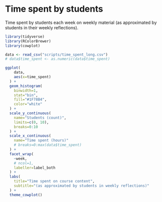 # Time spent by students

Time spent by students each week on weekly material (as approximated by students in their weekly reflections).

```r
library(tidyverse)
library(RColorBrewer)
library(cowplot)

data <- read_csv("scripts/time_spent_long.csv")
# data$time_spent <- as.numeric(data$time_spent)
```

```r
ggplot(
    data,
    aes(x=time_spent)
  ) +
  geom_histogram(
    binwidth=1,
    stat="bin",
    fill="#1F78B4",
    color="white"
  ) +
  scale_y_continuous(
    name="Students (count)",
    limits=c(0, 10),
    breaks=0:10
  ) +
  scale_x_continuous(
    name="Time spent (hours)"
    # breaks=0:max(data$time_spent)
  ) +
  facet_wrap(
    ~week,
    # ncol=1,
    labeller=label_both
  ) +
  labs(
    title="Time spent on course content",
    subtitle="(as approximated by students in weekly reflections)"
  ) +
  theme_cowplot()
```

